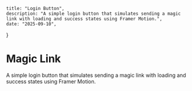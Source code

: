     title: "Login Button",
    description: "A simple login button that simulates sending a magic link with loading and success states using Framer Motion.",
    date: "2025-09-10",
}


# Magic Link

A simple login button that simulates sending a magic link with loading and success states using Framer Motion.

<LoginButtonPlayground />